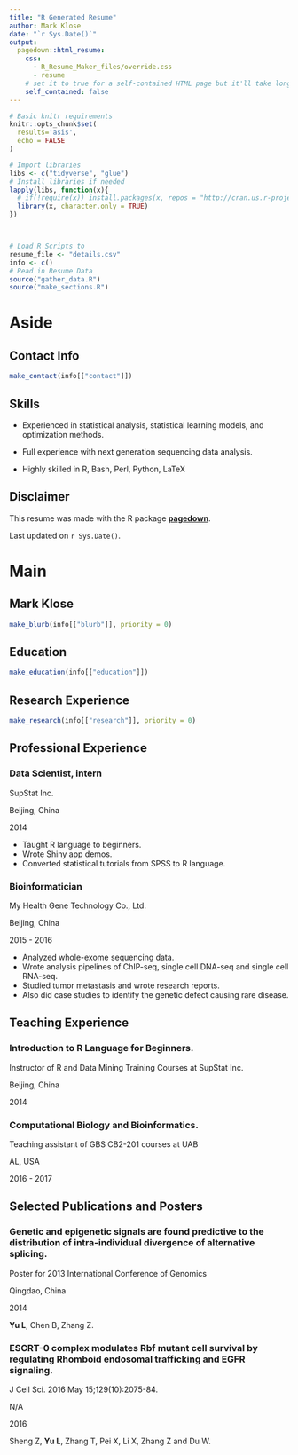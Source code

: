 ```yaml
---
title: "R Generated Resume"
author: Mark Klose
date: "`r Sys.Date()`"
output:
  pagedown::html_resume:
    css:
      - R_Resume_Maker_files/override.css
      - resume
    # set it to true for a self-contained HTML page but it'll take longer to render
    self_contained: false
---
```


```r
# Basic knitr requirements
knitr::opts_chunk$set(
  results='asis', 
  echo = FALSE
)

# Import libraries
libs <- c("tidyverse", "glue")
# Install libraries if needed
lapply(libs, function(x){
  # if(!require(x)) install.packages(x, repos = "http://cran.us.r-project.org")
  library(x, character.only = TRUE)
})



# Load R Scripts to
resume_file <- "details.csv"
info <- c()
# Read in Resume Data
source("gather_data.R")
source("make_sections.R")

```


Aside
================================================================================
Contact Info {#contact}
--------------------------------------------------------------------------------

```r
make_contact(info[["contact"]])
```

Skills {#skills}
--------------------------------------------------------------------------------


- Experienced in statistical analysis, statistical learning models, and optimization methods.

- Full experience with next generation sequencing data analysis.

- Highly skilled in R, Bash, Perl, Python, LaTeX


Disclaimer {#disclaimer}
--------------------------------------------------------------------------------

This resume was made with the R package [**pagedown**](https://github.com/rstudio/pagedown).

Last updated on `r Sys.Date()`.



Main
================================================================================

Mark Klose {#title}
--------------------------------------------------------------------------------

```r
make_blurb(info[["blurb"]], priority = 0)
```


Education {data-icon=graduation-cap data-concise=true}
--------------------------------------------------------------------------------
```r
make_education(info[["education"]])
```

Research Experience {data-icon=laptop}
--------------------------------------------------------------------------------

```r
make_research(info[["research"]], priority = 0)
```

Professional Experience {data-icon=suitcase}
--------------------------------------------------------------------------------

### Data Scientist, intern

SupStat Inc.

Beijing, China

2014

::: concise
- Taught R language to beginners. 
- Wrote Shiny app demos.
- Converted statistical tutorials from SPSS to R language.
:::

### Bioinformatician

My Health Gene Technology Co., Ltd.

Beijing, China

2015 - 2016

::: concise
- Analyzed whole-exome sequencing data. 
- Wrote analysis pipelines of ChIP-seq, single cell DNA-seq and single cell RNA-seq.
- Studied tumor metastasis and wrote research reports. 
- Also did case studies to identify the genetic defect causing rare disease.
:::


Teaching Experience {data-icon=chalkboard-teacher}
--------------------------------------------------------------------------------

### Introduction to R Language for Beginners.

Instructor of R and Data Mining Training Courses at SupStat Inc.

Beijing, China

2014

### Computational Biology and Bioinformatics.

Teaching assistant of GBS CB2-201 courses at UAB

AL, USA

2016 - 2017


Selected Publications and Posters {data-icon=file}
--------------------------------------------------------------------------------

### Genetic and epigenetic signals are found predictive to the distribution of intra-individual divergence of alternative splicing.

Poster for 2013 International Conference of Genomics

Qingdao, China

2014

**Yu L**, Chen B, Zhang Z.

### ESCRT-0 complex modulates Rbf mutant cell survival by regulating Rhomboid endosomal trafficking and EGFR signaling.

J Cell Sci. 2016 May 15;129(10):2075-84.

N/A

2016 

Sheng Z, **Yu L**, Zhang T, Pei X, Li X, Zhang Z and Du W. 
